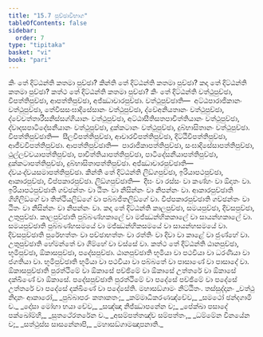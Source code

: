 ```yaml
---
title: "15.7 පුච්ඡාවිභාග"
tableOfContents: false
sidebar:
  order: 7
type: "tipitaka"
basket: "vi"
book: "pari"
---
```



<DynamicBreadcrumb />

<Division number="398" book="pari">

<Paragraph number="1870" book="pari">
කිං තේ දිට්ඨන්ති කතමා පුච්ඡා? කින්ති තේ දිට්ඨන්ති කතමා පුච්ඡා? කදා තේ දිට්ඨන්ති කතමා පුච්ඡා? කත්ථ තේ දිට්ඨන්ති කතමා පුච්ඡා?
</Paragraph>

</Division>
<Division number="399" book="pari">

<Paragraph number="1871" book="pari">
<Emphasis>කිං තේ දිට්ඨන්</Emphasis>ති වත්ථුපුච්ඡා, විපත්තිපුච්ඡා, ආපත්තිපුච්ඡා, අජ්ඣාචාරපුච්ඡා. වත්ථුපුච්ඡාති—  අට්ඨපාරාජිකානං වත්ථුපුච්ඡා, තේවීසසංඝාදිසේසානං වත්ථුපුච්ඡා, ද්වේඅනියතානං වත්ථුපුච්ඡා, ද්වේචත්තාරීසනිස්සග්ගියානං වත්ථුපුච්ඡා, අට්ඨාසීතිසතපාචිත්තියානං වත්ථුපුච්ඡා, ද්වාදසපාටිදේසනීයානං වත්ථුපුච්ඡා, දුක්කටානං වත්ථුපුච්ඡා, දුබ්භාසිතානං වත්ථුපුච්ඡා. විපත්තිපුච්ඡාති—  සීලවිපත්තිපුච්ඡා, ආචාරවිපත්තිපුච්ඡා, දිට්ඨිවිපත්තිපුච්ඡා, ආජීවවිපත්තිපුච්ඡා. ආපත්තිපුච්ඡාති—  පාරාජිකාපත්තිපුච්ඡා, සංඝාදිසේසාපත්තිපුච්ඡා, ථුල්ලච්චයාපත්තිපුච්ඡා, පාචිත්තියාපත්තිපුච්ඡා, පාටිදේසනීයාපත්තිපුච්ඡා, දුක්කටාපත්තිපුච්ඡා, දුබ්භාසිතාපත්තිපුච්ඡා. අජ්ඣාචාරපුච්ඡාති—  ද්වයංද්වයසමාපත්තිපුච්ඡා.
</Paragraph>

</Division>
<Division number="400" book="pari">

<Paragraph number="1872" book="pari">
<Emphasis>කින්ති තේ දිට්ඨන්</Emphasis>ති ලිඞ්ගපුච්ඡා, ඉරියාපථපුච්ඡා, ආකාරපුච්ඡා, විප්පකාරපුච්ඡා. ලිඞ්ගපුච්ඡාති—  දීඝං වා රස්සං වා කණ්හං වා ඕදාතං වා. ඉරියාපථපුච්ඡාති ගච්ඡන්තං වා ඨිතං වා නිසින්නං වා නිපන්නං වා. ආකාරපුච්ඡාති ගිහිලිඞ්ගේ වා තිත්ථියලිඞ්ගේ වා පබ්බජිතලිඞ්ගේ වා. විප්පකාරපුච්ඡාති ගච්ඡන්තං වා ඨිතං වා නිසින්නං වා නිපන්නං වා.
</Paragraph>

</Division>
<Division number="401" book="pari">

<Paragraph number="1873" book="pari">
<Emphasis>කදා තේ දිට්ඨන්</Emphasis>ති කාලපුච්ඡා, සමයපුච්ඡා, දිවසපුච්ඡා, උතුපුච්ඡා. කාලපුච්ඡාති පුබ්බණ්හකාලේ වා මජ්ඣන්හිකකාලේ වා සායන්හකාලේ වා. සමයපුච්ඡාති පුබ්බණ්හසමයේ වා මජ්ඣන්හිකසමයේ වා සායන්හසමයේ වා. දිවසපුච්ඡාති පුරේභත්තං වා පච්ඡාභත්තං වා රත්තිං වා දිවා වා කාළේ වා ජුණ්හේ වා. උතුපුච්ඡාති හේමන්තේ වා ගිම්හේ වා වස්සේ වා.
</Paragraph>

</Division>
<Division number="402" book="pari">

<Paragraph number="1874" book="pari">
<Emphasis>කත්ථ තේ දිට්ඨන්</Emphasis>ති ඨානපුච්ඡා, භූමිපුච්ඡා, ඕකාසපුච්ඡා, පදේසපුච්ඡා. ඨානපුච්ඡාති භූමියා වා පථවියා වා ධරණියා වා ජගතියා වා. භූමිපුච්ඡාති භූමියා වා පථවියා වා පබ්බතේ වා පාසාණේ වා පාසාදේ වා. ඕකාසපුච්ඡාති පුරත්ථිමේ වා ඕකාසේ පච්ඡිමේ වා ඕකාසේ උත්තරේ වා ඕකාසේ දක්ඛිණේ වා ඕකාසේ. පදේසපුච්ඡාති පුරත්ථිමේ වා පදේසේ පච්ඡිමේ වා පදේසේ උත්තරේ වා පදේසේ දක්ඛිණේ වා පදේසේති.

</Paragraph>
</Division>

<Paragraph number="1875" type="center" book="pari">
මහාසඞ්ගාමං නිට්ඨිතං.



</Paragraph>

<Paragraph number="1876" type="center" book="pari">
තස්සුද්දානං


</Paragraph>

<Paragraph number="1877" type="verses" book="pari">
_වත්ථු නිදානං ආකාරෝ,_  
_පුබ්බාපරං කතාකතං;_  
_කම්මාධිකරණඤ්චේව,_  
_සමථෝ ඡන්දගාමි ච._  

</Paragraph>

<Paragraph number="1878" type="verses" book="pari">
_දෝසා මෝහා භයා චේව,_  
_සඤ්ඤා නිජ්ඣාපනේන ච;_  
_පේක්ඛා පසාදේ පක්ඛෝම්හි,_  
_සුතථේරතරේන ච._  

</Paragraph>

<Paragraph number="1879" type="verses" book="pari">
_අසම්පත්තඤ්ච සම්පත්තං,_  
_ධම්මේන විනයේන ච;_  
_සත්ථුස්ස සාසනේනාපි,_  
_මහාසඞ්ගාමඤාපනාති._
</Paragraph>